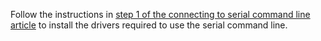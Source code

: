 Follow the instructions in [step 1 of the connecting to serial command line article](/quickstart/serial-command-line#step-1-install-usb-to-serial-driver-on-your-computer) to install the drivers required to use the serial command line. 